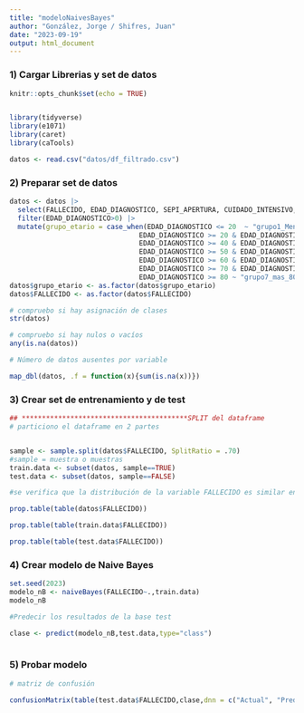 ```yaml
---
title: "modeloNaivesBayes"
author: "González, Jorge / Shifres, Juan"
date: "2023-09-19"
output: html_document
---
```

### 1) Cargar Librerias y set de datos
```r
knitr::opts_chunk$set(echo = TRUE)


library(tidyverse)
library(e1071)
library(caret)
library(caTools)


```

```r
datos <- read.csv("datos/df_filtrado.csv")
```



### 2) Preparar set de datos
```r


datos <- datos |> 
  select(FALLECIDO, EDAD_DIAGNOSTICO, SEPI_APERTURA, CUIDADO_INTENSIVO, CLASIFICACION_ALGORITMO ) |> 
  filter(EDAD_DIAGNOSTICO>0) |> 
  mutate(grupo_etario = case_when(EDAD_DIAGNOSTICO <= 20  ~ "grupo1_Menor_20",
                                EDAD_DIAGNOSTICO >= 20 & EDAD_DIAGNOSTICO < 40  ~ "grupo2_20_40",
                                EDAD_DIAGNOSTICO >= 40 & EDAD_DIAGNOSTICO < 50  ~ "grupo3_40_50",
                                EDAD_DIAGNOSTICO >= 50 & EDAD_DIAGNOSTICO < 60  ~ "grupo4_50_60",
                                EDAD_DIAGNOSTICO >= 60 & EDAD_DIAGNOSTICO < 70  ~ "grupo5_60_70",
                                EDAD_DIAGNOSTICO >= 70 & EDAD_DIAGNOSTICO < 80  ~ "grupo6_70_80",
                                EDAD_DIAGNOSTICO >= 80 ~ "grupo7_mas_80"))
datos$grupo_etario <- as.factor(datos$grupo_etario)
datos$FALLECIDO <- as.factor(datos$FALLECIDO)

```


```r

# compruebo si hay asignación de clases
str(datos)

# compruebo si hay nulos o vacíos
any(is.na(datos))

```

```r
# Número de datos ausentes por variable

map_dbl(datos, .f = function(x){sum(is.na(x))})

```

### 3) Crear set de entrenamiento y de test
```r


## *****************************************SPLIT del dataframe
# particiono el dataframe en 2 partes


sample <- sample.split(datos$FALLECIDO, SplitRatio = .70)
#sample = muestra o muestras
train.data <- subset(datos, sample==TRUE) 
test.data <- subset(datos, sample==FALSE)

#se verifica que la distribución de la variable FALLECIDO es similar en el conjunto de entrenamiento y en el de test

prop.table(table(datos$FALLECIDO))

prop.table(table(train.data$FALLECIDO))

prop.table(table(test.data$FALLECIDO))

```

### 4) Crear modelo de Naive Bayes
```r

set.seed(2023)
modelo_nB <- naiveBayes(FALLECIDO~.,train.data)
modelo_nB

```

```r
#Predecir los resultados de la base test

clase <- predict(modelo_nB,test.data,type="class")
  
```

### 5) Probar modelo

```r
# matriz de confusión

confusionMatrix(table(test.data$FALLECIDO,clase,dnn = c("Actual", "Predicha")))

```

